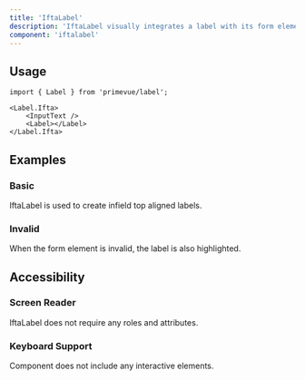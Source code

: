 ```yaml
---
title: 'IftaLabel'
description: 'IftaLabel visually integrates a label with its form element.'
component: 'iftalabel'
---
```


## Usage

```tsx
import { Label } from 'primevue/label';
```

```tsx
<Label.Ifta>
    <InputText />
    <Label></Label>
</Label.Ifta>
```

## Examples

### Basic

IftaLabel is used to create infield top aligned labels.

<DocComponentViewer name="iftalabel:basic-demo" />

### Invalid

When the form element is invalid, the label is also highlighted.

<DocComponentViewer name="iftalabel:invalid-demo" />

## Accessibility

### Screen Reader

IftaLabel does not require any roles and attributes.

### Keyboard Support

Component does not include any interactive elements.
